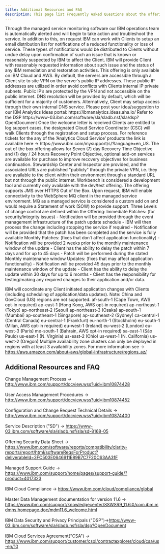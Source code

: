 ```yaml
---
title: Additional Resources and FAQ
description: This page list Frequently Asked Questions about the offering.
---
```


<Accordion>
  <AccordionItem title="What happens when the service encounters problems?">Through the managed service monitoring software our IBM operations team is automatically alerted and will begin to take action and troubleshoot the service. In addition to this, on request IBM can work with Clients to setup an email distribution list for notifications of a reduced functionality or loss of service. These types of notifications would be distributed to Clients without undue delay upon confirmation of such an issue that is known or reasonably suspected by IBM to affect the Client. IBM will provide Client with reasonably requested information about such issue and the status of any IBM remediation and restoration activities.</AccordionItem>
  <AccordionItem title="On which Cloud Service Provider is the service or application hosted? For example like AWS, Azure, GCP, etc?">This offering is only available on IBM Cloud and AWS.</AccordionItem>
  <AccordionItem title="How are the environments accessed via the network?">By default, the servers are accessible through a Client site to site VPN on the server’s public IP addresses. These public IP addresses are utilized in order avoid conflicts with Clients internal IP private subnets. Public IP’s are protected by the VPN and not accessible on the public internet. DNS resolution will be provided by default, which will be sufficient for a majority of customers. Alternatively, Client may setup access through their own internal DNS service.</AccordionItem>
  <AccordionItem title="How can I provide ideas for improving offerings / products?">Please post your idea/suggestion to our IBM Analytics Ideas portal: https://ibmanalytics.ideas.aha.io/</AccordionItem>
  <AccordionItem title="Where can I find additional information on IBM Data Security of the Cloud Service and privacy principals?">Refer to the DSP https://www-03.ibm.com/software/sla/sladb.nsf/sla/dsp?OpenDocument</AccordionItem>
  <AccordionItem title="How do I open a support ticket?">Once the welcome letter is received Clients are entitled to log support cases, the designated Cloud Service Coordinator (CSC) will walk Clients through the registration and setup process. For reference tickets for the any of the ‘Analytics Cloud Service’ products the link is available here -> https://www.ibm.com/mysupport/s/?language=en_US.</AccordionItem>
  <AccordionItem title="What is the RTO/RPO for the managed service?">The out of the box offering allows for Seven (7) day Recovery Time Objective and (1) day / 24 hours Recovery Point Objective, optional add-on services are available for purchase to improve recovery objectives for business continuation.</AccordionItem>
  <AccordionItem title="The UIs (Stewardship Center, Inspector, and Workbench) we can all run as if they are on our network, right?">Stewardship Center and Inspector are provided, and the associated URLs are published "publicly" through the private VPN, i.e. they are available to the client within their environment through a standard URL but not through the public internet.  Workbench is considered a development tool and currently only available with the dev/test offering.</AccordionItem>
  <AccordionItem title="What is the answer (architecturally) to handle messaging with MQ not being included?">The offering supports JMS over HTTPS Out of the Box.  Upon request, IBM will enable connectivity to the WebSphere MQ client in the managed service environment.  MQ as a managed service is considered a custom add on and would require a Statement of work (SOW) to provide support.</AccordionItem>
  <AccordionItem title="Describe the process and estimate the time required to install subsequent releases/versions of your product.">Three Levels of change control are defined within the Offering:
Immediate Patches: (for security/integrity issues)
-    Notification will be provided through the event management infrastructure of the patch update schedule
-    IBM will then process the change including stopping the service if required
-    Notification will be provided that the patch has been completed and the service is fully available
Monthly Patches: (fixes that don’t affect application functionality)
-    Notification will be provided 2 weeks prior to the monthly maintenance window of the update
-    Client has the ability to delay the patch within 7 days and for up to 45 days
-    Patch will be performed during the stated Monthly maintenance window
Updates:  (fixes that may affect application functionality)
-    Notification will be provided 45 days prior to the monthly maintenance window of the update
-    Client has the ability to delay the update within 30 days for up to 6 months
-    Client has the responsibility for testing/making any required changes to their application and/or data.

IBM will coordinate any Client initiated application changes with Clients (including scheduling of application/data updates).
</AccordionItem>
<AccordionItem title="What regions and availability zones are supported?">Note: China and GovCloud (US) regions are not supported.
af-south-1 (Cape Town, AWS opt-in required)
ap-east-1 (Hong Kong, AWS opt-in required)
ap-northeast-1 (Tokyo)
ap-northeast-2 (Seoul)
ap-northeast-3 (Osaka)
ap-south-1 (Mumbai)
ap-southeast-1 (Singapore)
ap-southeast-2 (Sydney)
ca-central-1 (Central Canada)
eu-central-1 (Frankfurt)
eu-north-1 (Stockholm)
eu-south-1 (Milan, AWS opt-in required)
eu-west-1 (Ireland)
eu-west-2 (London)
eu-west-3 (Paris)
me-south-1 (Bahrain, AWS opt-in required)
sa-east-1 (São Paulo)
us-east-1 (N. Virginia)
us-east-2 (Ohio)
us-west-1 (N. California)
us-west-2 (Oregon)
Multiple availability zone clusters can only be deployed in regions with at least 3 availability zones. For more information see -> https://aws.amazon.com/about-aws/global-infrastructure/regions_az/
</AccordionItem>
<AccordionItem title=""></AccordionItem>
</Accordion>

## Additional Resources and FAQ

Change Management Process -> http://www.ibm.com/support/docview.wss?uid=ibm10874428<br></br>
User Access Management Procedures -> http://www.ibm.com/support/docview.wss?uid=ibm10874452<br></br>
Configuration and Change Request Technical Details -> http://www.ibm.com/support/docview.wss?uid=ibm10874400<br></br>
Service Description  ("SD") -> https://www-03.ibm.com/software/sla/sladb.nsf/sla/sd-8168-05<br></br>
Offering Security Data Sheet -> https://www.ibm.com/software/reports/compatibility/clarity-reports/report/html/softwareReqsForProduct?deliverableId=3FC503E0646911E89B7C7F20C63AA31F<br></br>
Managed Support Guide -> https://www.ibm.com/support/home/pages/support-guide/?product=4017323<br></br>
IBM Cloud Compliance -> https://www.ibm.com/cloud/compliance/global<br></br>
Master Data Management documentation for version 11.6 -> https://www.ibm.com/support/knowledgecenter/SSWSR9_11.6.0/com.ibm.mdmhs.homepage.doc/mdm11.6_welcome.html<br></br>
IBM Data Security and Privacy Principals ("DSP")->https://www-03.ibm.com/software/sla/sladb.nsf/sla/dsp?OpenDocument<br></br>
IBM Cloud Services Agreement("CSA") -> https://www.ibm.com/support/customer/csol/contractexplorer/cloud/csa/us-en/10<br></br>
